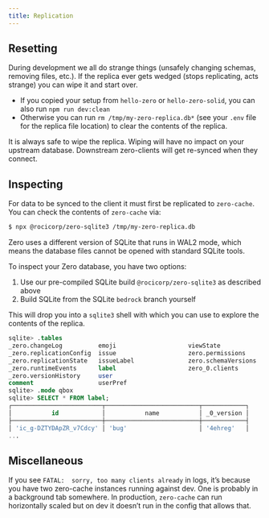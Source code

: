 ```yaml
---
title: Replication
---
```


## Resetting

During development we all do strange things (unsafely changing schemas, removing files, etc.). If the replica ever gets wedged (stops replicating, acts strange) you can wipe it and start over.

- If you copied your setup from `hello-zero` or `hello-zero-solid`, you can also run `npm run dev:clean`
- Otherwise you can run `rm /tmp/my-zero-replica.db*` (see your `.env` file for the replica file location) to clear the contents of the replica.

It is always safe to wipe the replica. Wiping will have no impact on your upstream database. Downstream zero-clients will get re-synced when they connect.

## Inspecting

For data to be synced to the client it must first be replicated to `zero-cache`. You can check the contents of `zero-cache` via:

```bash
$ npx @rocicorp/zero-sqlite3 /tmp/my-zero-replica.db
```

<Note slug="sqlite-version" emoji="💡" heading="Zero uses a the bedrock version of SQLite">
Zero uses a different version of SQLite that runs in WAL2 mode, which means the database files cannot be opened with standard SQLite tools.

To inspect your Zero database, you have two options:

1. Use our pre-compiled SQLite build `@rocicorp/zero-sqlite3` as described above
2. Build SQLite from the SQLite `bedrock` branch yourself

</Note>

This will drop you into a `sqlite3` shell with which you can use to explore the contents of the replica.

```sql
sqlite> .tables
_zero.changeLog          emoji                    viewState
_zero.replicationConfig  issue                    zero.permissions
_zero.replicationState   issueLabel               zero.schemaVersions
_zero.runtimeEvents      label                    zero_0.clients
_zero.versionHistory     user
comment                  userPref
sqlite> .mode qbox
sqlite> SELECT * FROM label;
┌─────────────────────────┬──────────────────────────┬────────────┐
│           id            │           name           │ _0_version │
├─────────────────────────┼──────────────────────────┼────────────┤
│ 'ic_g-DZTYDApZR_v7Cdcy' │ 'bug'                    │ '4ehreg'   │
...
```

## Miscellaneous

If you see `FATAL:  sorry, too many clients already` in logs, it’s because you have two zero-cache instances running against dev. One is probably in a background tab somewhere. In production, `zero-cache` can run horizontally scaled but on dev it doesn’t run in the config that allows that.
